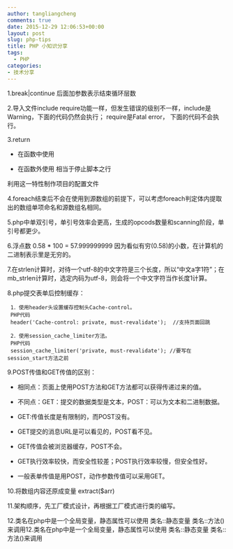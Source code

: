 ```yaml
---
author: tangliangcheng
comments: true
date: 2015-12-29 12:06:53+00:00
layout: post
slug: php-tips
title: PHP 小知识分享
tags:
  - PHP
categories:
- 技术分享
---
```


1.break|continue 后面加参数表示结束循环层数
 
2.导入文件include require功能一样，但发生错误的级别不一样，include是Warning，下面的代码仍然会执行；
require是Fatal error， 下面的代码不会执行。
 
3.return

* 在函数中使用

* 在函数外使用
相当于停止脚本之行

利用这一特性制作项目的配置文件
 
4.foreach结束后不会在使用到源数组的前提下，可以考虑foreach判定体内提取出的数组单项命名和源数组名相同。
 
5.php中单双引号，单引号效率会更高，生成的opcods数量和scanning阶段，单引号都更少。
 
6.浮点数 0.58 * 100 = 57.999999999
因为看似有穷(0.58)的小数，在计算机的二进制表示里是无穷的。
 
7.在strlen计算时，对待一个utf-8的中文字符是三个长度，所以“中文a字1符”；在mb_strlen计算时，选定内码为utf-8，则会将一个中文字符当作长度1计算。
 
8.php提交表单后控制缓存：

     1．使用header头设置缓存控制头Cache-control。
     PHP代码
     header('Cache-control: private, must-revalidate');  //支持页面回跳
 
     2．使用session_cache_limiter方法。
     PHP代码
     session_cache_limiter('private, must-revalidate'); //要写在               session_start方法之前
 

9.POST传值和GET传值的区别：

* 相同点：页面上使用POST方法和GET方法都可以获得传递过来的值。

* 不同点：GET：提交的数据类型是文本，POST：可以为文本和二进制数据。

* GET:传值长度是有限制的，而POST没有。

* GET提交的消息URL是可以看见的，POST看不见。

* GET传值会被浏览器缓存，POST不会。

* GET执行效率较快，而安全性较差；POST执行效率较慢，但安全性好。

* 一般表单传值是用POST，动作参数传值可以采用GET。
 
10.将数组内容还原成变量  extract($arr)
 
11.架构顺序，先工厂模式设计，再根据工厂模式进行类的编写。
 
12.类名在php中是一个全局变量，静态属性可以使用 类名::静态变量 类名::方法()来调用12.类名在php中是一个全局变量，静态属性可以使用 类名::静态变量 类名::方法()来调用
